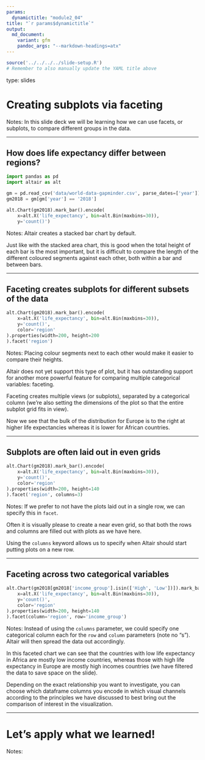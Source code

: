 ```yaml
---
params:
  dynamictitle: "module2_04"
title: "`r params$dynamictitle`"
output:
  md_document:
    variant: gfm
    pandoc_args: "--markdown-headings=atx"
---
```


```r
source('../../../../slide-setup.R')
# Remember to also manually update the YAML title above
```

type: slides

# Creating subplots via faceting

Notes:
In this slide deck we will be learning how we can use facets,
or subplots, to compare different groups in the data.

---

## How does life expectancy differ between regions?

```python
import pandas as pd
import altair as alt

gm = pd.read_csv('data/world-data-gapminder.csv', parse_dates=['year'])
gm2018 = gm[gm['year'] == '2018']

alt.Chart(gm2018).mark_bar().encode(
    x=alt.X('life_expectancy', bin=alt.Bin(maxbins=30)),
    y='count()')
```

Notes:
Altair creates a stacked bar chart by default.

Just like with the stacked area chart,
this is good when the total height of each bar
is the most important,
but it is difficult to compare
the length of the different coloured segments against each other,
both within a bar and between bars.

---

## Faceting creates subplots for different subsets of the data

```python
alt.Chart(gm2018).mark_bar().encode(
    x=alt.X('life_expectancy', bin=alt.Bin(maxbins=30)),
    y='count()',
    color='region'
).properties(width=200, height=200
).facet('region')
```

Notes:
Placing colour segments next to each other
would make it easier to compare their heights.

Altair does not yet support this type of plot,
but it has outstanding support for another more powerful feature
for comparing multiple categorical variables: faceting.

Faceting creates multiple views (or subplots),
separated by a categorical column
(we're also setting the dimensions of the plot
so that the entire subplot grid fits in view).

Now we see that the bulk of the distribution for Europe
is to the right at higher life expectancies
whereas it is lower for African countries.

---

## Subplots are often laid out in even grids

```python
alt.Chart(gm2018).mark_bar().encode(
    x=alt.X('life_expectancy', bin=alt.Bin(maxbins=30)),
    y='count()',
    color='region'
).properties(width=200, height=140
).facet('region', columns=3)
```

Notes:
If we prefer to not have the plots laid out in a single row,
we can specify this in `facet`.

Often it is visually please to create a near even grid,
so that both the rows and columns are filled out with plots
as we have here.

Using the `columns` keyword allows us to specify
when Altair should start putting plots on a new row.

---

## Faceting across two categorical variables

```python
alt.Chart(gm2018[gm2018['income_group'].isin(['High', 'Low'])]).mark_bar().encode(
    x=alt.X('life_expectancy', bin=alt.Bin(maxbins=30)),
    y='count()',
    color='region'
).properties(width=200, height=140
).facet(column='region', row='income_group')
```

Notes:
Instead of using the `columns` parameter,
we could specify one categorical column each
for the `row` and `column` parameters (note no "s").
Altair will then spread the data out accordingly.

In this faceted chart we can see that the countries with low life expectancy in Africa
are mostly low income countries,
whereas those with high life expectancy in Europe
are mostly high incomes countries
(we have filtered the data to save space on the slide).

Depending on the exact relationship you want to investigate,
you can choose which dataframe columns
you encode in which visual channels
according to the principles we have discussed
to best bring out the comparison of interest in the visualization.

---

# Let's apply what we learned!

Notes: <br>
